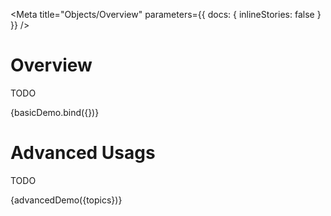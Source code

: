 
<!--
Inline stories disabled so media queries will behave as expected within
embedded examples.
-->

<Meta
  title="Objects/Overview"
  parameters={{ docs: { inlineStories: false } }}
/>

# Overview

TODO

<Canvas>
  <Story name="Basic" height="300px">
    {basicDemo.bind({})}
  </Story>
</Canvas>

# Advanced Usags

TODO

<Canvas>
  <Story name="Advanced Usage" height="300px">
    {advancedDemo({topics})}
  </Story>
</Canvas>
